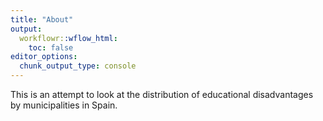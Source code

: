 ```yaml
---
title: "About"
output:
  workflowr::wflow_html:
    toc: false
editor_options:
  chunk_output_type: console
---
```


This is an attempt to look at the distribution of educational disadvantages by municipalities in Spain.

